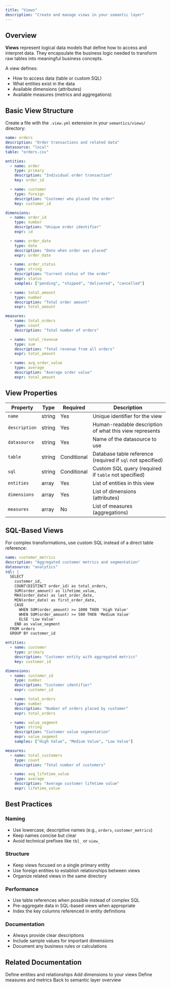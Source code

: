```yaml
---
title: "Views"
description: "Create and manage views in your semantic layer"
---
```


## Overview

**Views** represent logical data models that define how to access and interpret data. They encapsulate the business logic needed to transform raw tables into meaningful business concepts.

A view defines:
- How to access data (table or custom SQL)
- What entities exist in the data
- Available dimensions (attributes)
- Available measures (metrics and aggregations)

## Basic View Structure

Create a file with the `.view.yml` extension in your `semantics/views/` directory:

```yaml semantics/views/orders.view.yml
name: orders
description: "Order transactions and related data"
datasource: "local"
table: "orders.csv"

entities:
  - name: order
    type: primary
    description: "Individual order transaction"
    key: order_id

  - name: customer
    type: foreign
    description: "Customer who placed the order"
    key: customer_id

dimensions:
  - name: order_id
    type: number
    description: "Unique order identifier"
    expr: id

  - name: order_date
    type: date
    description: "Date when order was placed"
    expr: order_date

  - name: order_status
    type: string
    description: "Current status of the order"
    expr: status
    samples: ["pending", "shipped", "delivered", "cancelled"]

  - name: total_amount
    type: number
    description: "Total order amount"
    expr: total_amount

measures:
  - name: total_orders
    type: count
    description: "Total number of orders"

  - name: total_revenue
    type: sum
    description: "Total revenue from all orders"
    expr: total_amount

  - name: avg_order_value
    type: average
    description: "Average order value"
    expr: total_amount
```

## View Properties

| Property      | Type   | Required    | Description                                                   |
| ------------- | ------ | ----------- | ------------------------------------------------------------- |
| `name`        | string | Yes         | Unique identifier for the view                                |
| `description` | string | Yes         | Human-readable description of what this view represents       |
| `datasource`  | string | Yes         | Name of the datasource to use                                 |
| `table`       | string | Conditional | Database table reference (required if `sql` not specified)    |
| `sql`         | string | Conditional | Custom SQL query (required if `table` not specified)          |
| `entities`    | array  | Yes         | List of entities in this view                                 |
| `dimensions`  | array  | Yes         | List of dimensions (attributes)                               |
| `measures`    | array  | No          | List of measures (aggregations)                               |

## SQL-Based Views

For complex transformations, use custom SQL instead of a direct table reference:

```yaml semantics/views/customer_metrics.view.yml
name: customer_metrics
description: "Aggregated customer metrics and segmentation"
datasource: "analytics"
sql: |
  SELECT 
    customer_id,
    COUNT(DISTINCT order_id) as total_orders,
    SUM(order_amount) as lifetime_value,
    MAX(order_date) as last_order_date,
    MIN(order_date) as first_order_date,
    CASE 
      WHEN SUM(order_amount) >= 1000 THEN 'High Value'
      WHEN SUM(order_amount) >= 500 THEN 'Medium Value'
      ELSE 'Low Value'
    END as value_segment
  FROM orders
  GROUP BY customer_id

entities:
  - name: customer
    type: primary
    description: "Customer entity with aggregated metrics"
    key: customer_id

dimensions:
  - name: customer_id
    type: number
    description: "Customer identifier"
    expr: customer_id

  - name: total_orders
    type: number
    description: "Number of orders placed by customer"
    expr: total_orders

  - name: value_segment
    type: string
    description: "Customer value segmentation"
    expr: value_segment
    samples: ["High Value", "Medium Value", "Low Value"]

measures:
  - name: total_customers
    type: count
    description: "Total number of customers"

  - name: avg_lifetime_value
    type: average
    description: "Average customer lifetime value"
    expr: lifetime_value
```

## Best Practices

### Naming

- Use lowercase, descriptive names (e.g., `orders`, `customer_metrics`)
- Keep names concise but clear
- Avoid technical prefixes like `tbl_` or `view_`

### Structure

- Keep views focused on a single primary entity
- Use foreign entities to establish relationships between views
- Organize related views in the same directory

### Performance

- Use table references when possible instead of complex SQL
- Pre-aggregate data in SQL-based views when appropriate
- Index the key columns referenced in entity definitions

### Documentation

- Always provide clear descriptions
- Include sample values for important dimensions
- Document any business rules or calculations

## Related Documentation

<CardGroup cols={2}>
  <Card title="Entities" icon="link" href="/learn-about-oxy/semantic-layer/entities">
    Define entities and relationships
  </Card>
  <Card title="Dimensions" icon="grid" href="/learn-about-oxy/semantic-layer/dimensions">
    Add dimensions to your views
  </Card>
  <Card title="Measures" icon="chart-line" href="/learn-about-oxy/semantic-layer/measures">
    Define measures and metrics
  </Card>
  <Card title="Overview" icon="book" href="/learn-about-oxy/semantic-layer">
    Back to semantic layer overview
  </Card>
</CardGroup>
